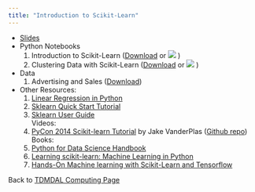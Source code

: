 ```yaml
---
title: "Introduction to Scikit-Learn"
---
```


* [Slides](introtosklearn.pdf)
* Python Notebooks
    1. Introduction to Scikit-Learn (<a href="intro-to-sklearn.ipynb" download="intro-to-sklearn.ipynb">Download</a> or [![](colab-badge.svg)](https://colab.research.google.com/github/tdmdal/sklearn-workshop/blob/main/docs/intro-to-sklearn.ipynb) )
    2. Clustering Data with Scikit-Learn (<a href="kmeans-clustering.ipynb" download="kmeans-clustering.ipynb">Download</a> or [![](colab-badge.svg)](https://colab.research.google.com/github/tdmdal/sklearn-workshop/blob/main/docs/kmeans-clustering.ipynb) )
* Data
    1. Advertising and Sales (<a href="advertising.csv" download="advertising.csv">Download</a>) 
* Other Resources:   
    1. [Linear Regression in Python](https://realpython.com/linear-regression-in-python/#simple-linear-regression-with-scikit-learn)
    2. [Sklearn Quick Start Tutorial](http://scikit-learn.org/stable/tutorial/basic/tutorial.html) 
    3. [Sklearn User Guide](http://scikit-learn.org/stable/user_guide.html)  
Videos:
    4. [PyCon 2014 Scikit-learn Tutorial](https://www.youtube.com/watch?v=HjAB45qsx_c) by Jake VanderPlas ([Github repo](https://github.com/ogrisel/sklearn_pycon2014))  
Books:
    5. [Python for Data Science Handbook](https://jakevdp.github.io/PythonDataScienceHandbook/)
    6. [Learning scikit-learn: Machine Learning in Python ](https://amzn.to/3kQ4Myz/)
    7. [Hands-On Machine learning with Scikit-Learn and Tensorflow ](https://www.amazon.ca/Hands-Machine-Learning-Scikit-Learn-TensorFlow/dp/1491962291/)
    
Back to [TDMDAL Computing Page](https://tdmdal.github.io/)